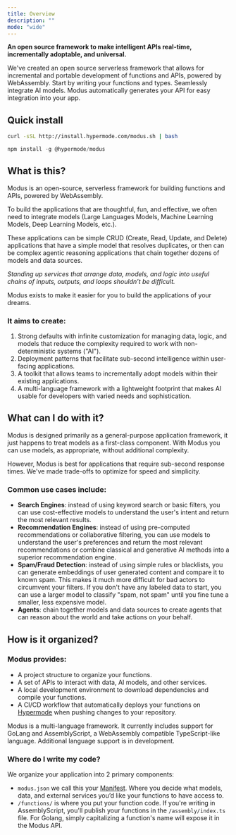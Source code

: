 ```yaml
---
title: Overview
description: ""
mode: "wide"
---
```


**An open source framework to make intelligent APIs real-time, incrementally adoptable, and universal.**

We've created an open source serverless framework that allows for incremental and portable development of functions and APIs, powered by WebAssembly. Start by writing your functions and types. Seamlessly integrate AI models. Modus automatically generates your API for easy integration into your app.


## Quick install

<CodeGroup>

```bash cURL
curl -sSL http://install.hypermode.com/modus.sh | bash
```

```js npm
npm install -g @hypermode/modus
```

</CodeGroup>

## What is this?

Modus is an open-source, serverless framework for building functions and APIs, powered by WebAssembly.

To build the applications that are thoughtful, fun, and effective, we often need to integrate models (Large Languages Models, Machine Learning Models, Deep Learning Models, etc.).

These applications can be simple CRUD (Create, Read, Update, and Delete) applications that have a simple model that resolves duplicates, or then can be complex agentic reasoning applications that chain together dozens of models and data sources.

_Standing up services that arrange data, models, and logic into useful chains of inputs, outputs, and loops shouldn’t be difficult._

Modus exists to make it easier for you to build the applications of your dreams.

### It aims to create:

1. Strong defaults with infinite customization for managing data, logic, and models that reduce the complexity required to work with non-deterministic systems ("AI").
2. Deployment patterns that facilitate sub-second intelligence within user-facing applications.
3. A toolkit that allows teams to incrementally adopt models within their existing applications.
4. A multi-language framework with a lightweight footprint that makes AI usable for developers with varied needs and sophistication.

## What can I do with it?

Modus is designed primarily as a general-purpose application framework, it just happens to treat models as a first-class component. With Modus you can use models, as appropriate, without additional complexity.

However, Modus is best for applications that require sub-second response times. We've made trade-offs to optimize for speed and simplicity.

### Common use cases include:

- **Search Engines**: instead of using keyword search or basic filters, you can use cost-effective models to understand the user's intent and return the most relevant results.
- **Recommendation Engines**: instead of using pre-computed recommendations or collaborative filtering, you can use models to understand the user's preferences and return the most relevant recommendations or combine classical and generative AI methods into a superior recommendation engine.
- **Spam/Fraud Detection**: instead of using simple rules or blacklists, you can generate embeddings of user generated content and compare it to known spam. This makes it much more difficult for bad actors to circumvent your filters. If you don't have any labeled data to start, you can use a larger model to classify "spam, not spam" until you fine tune a smaller, less expensive model.
- **Agents**: chain together models and data sources to create agents that can reason about the world and take actions on your behalf.

## How is it organized?

### Modus provides:

- A project structure to organize your functions.
- A set of APIs to interact with data, AI models, and other services.
- A local development environment to download dependencies and compile your functions.
- A CI/CD workflow that automatically deploys your functions on [Hypermode](https://hypermode.com/new) when pushing changes to your repository.

<Note>
  Modus is a multi-language framework. It currently includes support for GoLang
  and AssemblyScript, a WebAssembly compatible TypeScript-like language.
  Additional language support is in development.
</Note>

### Where do I write my code?

We organize your application into 2 primary components:

- `modus.json` we call this your [Manifest](https://hypermode-modus-docs.mintlify.app/modus/app-manifest). Where you decide what models, data, and external services you’d like your functions to have access to.
- `/functions/` is where you put your function code. If you're writing in AssemblyScript, you'll publish your functions in the `/assembly/index.ts` file. For Golang, simply capitalizing a function's name will expose it in the Modus API.
